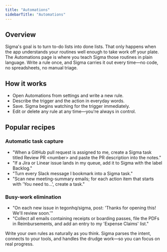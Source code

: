 ```yaml
---
title: "Automations"
sidebarTitle: "Automations"
---
```


## Overview

Sigma's goal is to turn to-do lists into done lists. That only happens when the app understands your routines well enough to take work off your plate. The Automations page is where you teach Sigma those routines in plain language. Write a rule once, and Sigma carries it out every time—no code, no spreadsheets, no manual triage.

## How it works

- Open Automations from settings and write a new rule.
- Describe the trigger and the action in everyday words.
- Save. Sigma begins watching for the trigger immediately.
- Edit or delete any rule at any time—you're always in control.

## Popular recipes

### Automatic task capture

- "When a GitHub pull request is assigned to me, create a Sigma task titled Review PR &lt;number&gt; and paste the PR description into the notes."
- "If a Jira or Linear issue lands in my queue, add it to Sigma with the label Backlog."
- "Turn every Slack message I bookmark into a Sigma task."
- "Scan new meeting-summary emails; for each action item that starts with 'You need to...', create a task."

### Busy-work elimination

- "On each new issue in tegonhq/sigma, post: 'Thanks for opening this! We'll review soon.'"
- "Collect all emails containing receipts or boarding passes, file the PDFs in Reimbursements, and add an entry to my 'Expense Claims' list."

Write your own rules as naturally as you think. Sigma parses the intent, connects to your tools, and handles the drudge work—so you can focus on real progress.
